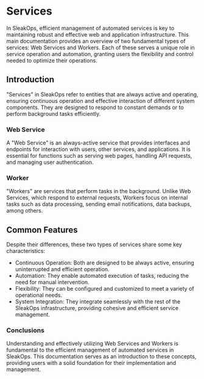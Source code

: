 # Services

In SleakOps, efficient management of automated services is key to maintaining robust and effective web and application infrastructure. This main documentation provides an overview of two fundamental types of services: Web Services and Workers. Each of these serves a unique role in service operation and automation, granting users the flexibility and control needed to optimize their operations.

## Introduction

"Services" in SleakOps refer to entities that are always active and operating, ensuring continuous operation and effective interaction of different system components. They are designed to respond to constant demands or to perform background tasks efficiently.

### Web Service

A "Web Service" is an always-active service that provides interfaces and endpoints for interaction with users, other services, and applications. It is essential for functions such as serving web pages, handling API requests, and managing user authentication.

### Worker

"Workers" are services that perform tasks in the background. Unlike Web Services, which respond to external requests, Workers focus on internal tasks such as data processing, sending email notifications, data backups, among others.

## Common Features

Despite their differences, these two types of services share some key characteristics:

- Continuous Operation: Both are designed to be always active, ensuring uninterrupted and efficient operation.
- Automation: They enable automated execution of tasks, reducing the need for manual intervention.
- Flexibility: They can be configured and customized to meet a variety of operational needs.
- System Integration: They integrate seamlessly with the rest of the SleakOps infrastructure, providing cohesive and efficient service management.

### Conclusions

Understanding and effectively utilizing Web Services and Workers is fundamental to the efficient management of automated services in SleakOps. This documentation serves as an introduction to these concepts, providing users with a solid foundation for their implementation and management.
